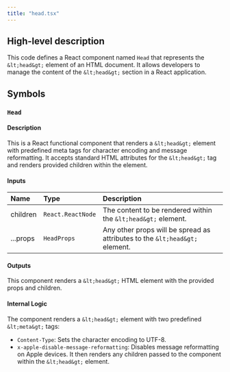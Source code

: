 ```yaml
---
title: "head.tsx"
---
```


## High-level description
This code defines a React component named `Head` that represents the `&lt;head&gt;` element of an HTML document. It allows developers to manage the content of the `&lt;head&gt;` section in a React application.

## Symbols
### `Head`
#### Description
This is a React functional component that renders a `&lt;head&gt;` element with predefined meta tags for character encoding and message reformatting. It accepts standard HTML attributes for the `&lt;head&gt;` tag and renders provided children within the element.

#### Inputs
| Name | Type | Description |
|:-----|:-----|:------------|
| children | `React.ReactNode` | The content to be rendered within the `&lt;head&gt;` element. |
| ...props | `HeadProps` | Any other props will be spread as attributes to the `&lt;head&gt;` element. |

#### Outputs
This component renders a `&lt;head&gt;` HTML element with the provided props and children.

#### Internal Logic
The component renders a `&lt;head&gt;` element with two predefined `&lt;meta&gt;` tags:
- `Content-Type`: Sets the character encoding to UTF-8.
- `x-apple-disable-message-reformatting`: Disables message reformatting on Apple devices.
It then renders any children passed to the component within the `&lt;head&gt;` element.
